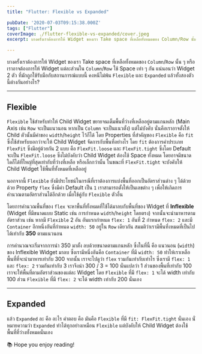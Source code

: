 ```yaml
---
title: "Flutter: Flexible vs Expanded"

pubDate: '2020-07-03T09:15:38.000Z'
tags: ["Flutter"]
coverImage: ./flutter-flexible-vs-expanded/cover.jpeg
excerpt: บางครั้งเราต้องการให้ Widget ของเรา Take space ที่เหลือทั้งหมดของ Column/Row นั้น ๆ หรือ เราอาจต้องการให้ Widget แต่ละส่วนใน​ Column/Row ใช้ Space เท่า ๆ กัน แน่นอนว่า Widget 2 ตัว ที่มักถูกใช้รับมือกับสถานการณ์แบบนี้ คงหนีไม่พ้น Flexible และ Expanded แล้วทั้งสองตัวนี้ต่างกันอย่างไร?

---
```



บางครั้งเราต้องการให้ Widget ของเรา Take space ที่เหลือทั้งหมดของ `Column`/`Row` นั้น ๆ หรือ เราอาจต้องการให้ Widget แต่ละส่วนใน​ `Column`/`Row` ใช้ Space เท่า ๆ กัน แน่นอนว่า Widget 2 ตัว ที่มักถูกใช้รับมือกับสถานการณ์แบบนี้ คงหนีไม่พ้น `Flexible` และ `Expanded` แล้วทั้งสองตัวนี้ต่างกันอย่างไร?

---

## Flexible

`Flexible` ใช้สำหรับทำให้ Child Widget ขยายจนเต็มพื้นที่ว่างที่เหลืออยู่ตามแกนหลัก (Main Axis เช่น `Row` จะเป็นแนวนอน หากเป็น `Column` จะเป็นแนวตั้ง) แต่ไม่บังคับ นั่นคือเราอาจตั้งให้ Child ตัวนั้นมีค่าของ `width`/`height` ไว้ก็ได้ โดย Properties ที่สำคัญของ `Flexible` คือ `fit` ซึ่งใช้สำหรับบอกว่าจะให้ Child Widget จัดการกับพื้นที่อย่างไร โดย `fit` ต้องการค่าประเภท `FlexFit` ซึ่งมีอยู่ด้วยกัน 2 แบบ คือ `FlexFit.loose` และ `FlexFit.tight` ซึ่งโดย Default จะเป็น `FlexFit.loose` ซึ่งไม่บังคับว่า Child Widget ต้องใช้ Space ทั้งหมด โดยอาจมีขนาดใดก็ได้ที่ใหญ่ที่สุดเท่ากับที่ว่างที่เหลือ หรือเล็กกว่านั้น ในขณะที่ `FlexFit.tight` จะบังคับให้ Child Widget ใช้พื้นที่ทั้งหมดที่เหลืออยู่ 

นอกจากนี้ `Flexible` ยังมีประโยชน์ในกรณีที่เราต้องการแบ่งพื้นที่ออกเป็นอัตราส่วนต่าง ๆ ได้ด้วย ด้วย Property `flex` ซึ่งมีค่า Default เป็น `1` เราสามารถตั้งให้เป็นเลขต่าง ๆ เพื่อให้เกิดการคำนวณตามอัตราส่วนได้อีกด้วย เมื่อใช้คู่กับ `Flexible` ตัวอื่น

โดยการคำนวณพื้นที่ของ `flex` จะหาพื้นที่ทั้งหมดที่ใช้ได้มาลบกับพื้นที่ของ Widget ที่ **Inflexible** (Widget ที่มีขนาดแบบ Static เช่น การกำหนด `width`/`height` โดยตรง) จากนั้นจะนำมาหารตามอัตราส่วน เช่น หากมี `Flexible` 2 อัน อันแรกกำหนด `flex: 1` อันที่ 2 กำหนด `flex: 2` และมี `Container` อีกหนึ่งอันที่กำหนด `width: 50` อยู่ใน `Row` เดียวกัน สมมติว่าเรามีพื้นที่งหมดที่เป็นไปได้เท่ากับ **350** ตามแนวนอน

การคำนวณจะเริ่มจากการนำ 350 มาตั้ง ลบด้วยขนาดตามแกนหลัก ซึ่งในที่นี้ คือ แนวนอน (`width`) ของ Inflexible Widget มาลบ ซึ่งเรามีหนึ่งอันคือ `Container` ที่มี `width: 50` ทำให้เราเหลือพื้นที่ที่จะนำมาหารเท่ากับ 300 จากนั้น เราจะไปดูว่า `flex` รวมกันเท่ากับเท่าไร ซึ่งเรามี `flex: 1` และ `flex: 2` รวมกันเท่ากับ 3 เราจึงนำ 300 / 3 = 100 นั่นแปลว่า 1 ส่วนของพื้นที่เท่ากับ 100 เราจะให้พื้นที่ตามอัตราส่วนของแต่ละ Widget โดย `Flexible` ที่มี `flex: 1` จะได้ width เท่ากับ 100 ส่วน `Flexible` ที่มี `flex: 2` จะได้ width เท่ากับ 200 นั่นเอง

---

## Expanded

แล้ว `Expanded` ละ คือ อะไร คำตอบ คือ มันคือ `Flexible` ที่มี `fit: FlexFit.tight` นั่นเอง นั่หมายความว่า `Expanded` ทำได้ทุกอย่างเหมือน `Flexible` แต่บังคับให้ Child Widget ต้องใช้พื้นที่ที่ว่างทั้งหมดนั่นเอง

<Callout type="tip" title="Thanks for reading">
  📚 Hope you enjoy reading!
</Callout>

